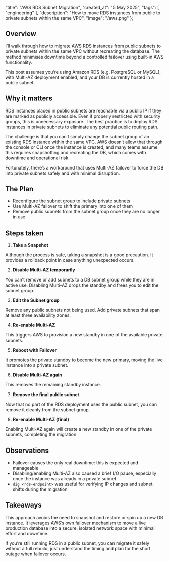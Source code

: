   "title": "AWS RDS Subnet Migration",
  "created_at": "5 May 2025",
  "tags": [
    "engineering"
  ],
  "description": "How to move RDS instances from public to private subnets within the same VPC",
  "image": "/aws.png"
};

## Overview

I’ll walk through how to migrate AWS RDS instances from public subnets to private subnets within the same VPC without recreating the database. The method minimises downtime beyond a controlled failover using built-in AWS functionality.

This post assumes you’re using Amazon RDS (e.g. PostgreSQL or MySQL), with Multi-AZ deployment enabled, and your DB is currently hosted in a public subnet.

## Why it matters

RDS instances placed in public subnets are reachable via a public IP if they are marked as publicly accessible. Even if properly restricted with security groups, this is unnecessary exposure. The best practice is to deploy RDS instances in private subnets to eliminate any potential public routing path.

The challenge is that you can’t simply change the subnet group of an existing RDS instance within the same VPC. AWS doesn’t allow that through the console or CLI once the instance is created, and many teams assume this requires snapshotting and recreating the DB, which comes with downtime and operational risk.

Fortunately, there’s a workaround that uses Multi-AZ failover to force the DB into private subnets safely and with minimal disruption.

## The Plan

- Reconfigure the subnet group to include private subnets
- Use Multi-AZ failover to shift the primary into one of them
- Remove public subnets from the subnet group once they are no longer in use

## Steps taken

1. **Take a Snapshot**

Although the process is safe, taking a snapshot is a good precaution. It provides a rollback point in case anything unexpected occurs.

2. **Disable Multi-AZ temporarily**

You can’t remove or add subnets to a DB subnet group while they are in active use. Disabling Multi-AZ drops the standby and frees you to edit the subnet group.

3. **Edit the Subnet group**

Remove any public subnets not being used. Add private subnets that span at least three availability zones.

4. **Re-enable Multi-AZ**

This triggers AWS to provision a new standby in one of the available private subnets. 

5. **Reboot with Failover**

It promotes the private standby to become the new primary, moving the live instance into a private subnet.

6. **Disable Multi-AZ again**

This removes the remaining standby instance.

7. **Remove the final public subnet**

Now that no part of the RDS deployment uses the public subnet, you can remove it cleanly from the subnet group.

8. **Re-enable Multi-AZ (final)**

Enabling Multi-AZ again will create a new standby in one of the private subnets, completing the migration.

## Observations

- Failover causes the only real downtime: this is expected and manageable
- Disabling/enabling Multi-AZ also caused a brief I/O pause, especially once the instance was already in a private subnet
- `dig <rds-endpoint>` was useful for verifying IP changes and subnet shifts during the migration

## Takeaways

This approach avoids the need to snapshot and restore or spin up a new DB instance. It leverages AWS’s own failover mechanism to move a live production database into a secure, isolated network space with minimal effort and downtime.

If you’re still running RDS in a public subnet, you can migrate it safely without a full rebuild, just understand the timing and plan for the short outage when failover occurs.
